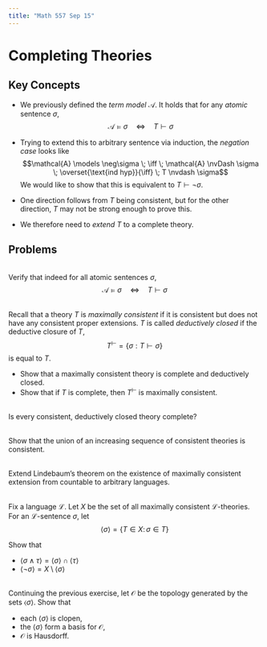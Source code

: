 ```yaml
---
title: "Math 557 Sep 15"
---
```


# Completing Theories

## Key Concepts

- We previously defined the *term model* $\mathcal{A}$. It holds that for any *atomic* sentence $\sigma$, 
$$\mathcal{A} \models \sigma \quad \iff \quad T \vdash \sigma$$

- Trying to extend this to arbitrary sentence via induction, the *negation case* looks like
$$\mathcal{A} \models \neg\sigma \; \iff \;  \mathcal{A} \nvDash \sigma \; \overset{\text{ind hyp}}{\iff} \; T \nvdash \sigma$$
We would like to show that this is equivalent to $T \vdash \neg\sigma$.  

- One direction follows from $T$ being consistent, but for the other direction, $T$ may not be strong enough to prove this. 

- We therefore need to *extend* $T$ to a complete theory.



## Problems


:::{#exr-}
\
Verify that indeed for all atomic sentences $\sigma$,
$$\mathcal{A} \models \sigma \quad \iff \quad T \vdash \sigma$$
:::

::: {#exr-}
\
Recall that a theory $T$ is *maximally consistent* if it is consistent but does not have any consistent proper extensions. $T$ is called *deductively closed* if the deductive closure of $T$,
$$T^{\vdash} = \{ \sigma : T \vdash \sigma \}$$
is equal to $T$.

- Show that a maximally consistent theory is complete and deductively closed.
- Show that if $T$ is complete, then $T^{\vdash}$
is maximally consistent.
:::

::: {#exr-}
\
Is every consistent, deductively closed theory complete?
:::


::: {#exr-}
\
Show that the union of an increasing sequence of consistent theories is consistent. 
:::

::: {#exr-}
\
Extend Lindebaum's theorem on the existence of maximally consistent extension from countable to arbitrary languages.
:::


::: {#exr-}
\
Fix a language $\mathcal{L}$. Let $X$ be the set of all maximally consistent $\mathcal{L}$-theories. For an $\mathcal{L}$-sentence $\sigma$, let 
$$\langle \sigma \rangle = \{ T \in X \colon \sigma \in T\}$$

Show that

- $\langle \sigma \land \tau \rangle = \langle \sigma \rangle \cap \langle \tau \rangle$
- $\langle \neg\sigma \rangle = X \setminus \langle \sigma \rangle$
:::

::: {#exr-}
\
Continuing the previous exercise, let $\mathcal{O}$ be the topology generated by the sets $\langle \sigma \rangle$. Show that

- each $\langle \sigma \rangle$ is clopen,
- the $\langle \sigma \rangle$ form a basis for $\mathcal{O}$,
- $\mathcal{O}$ is Hausdorff.
:::


